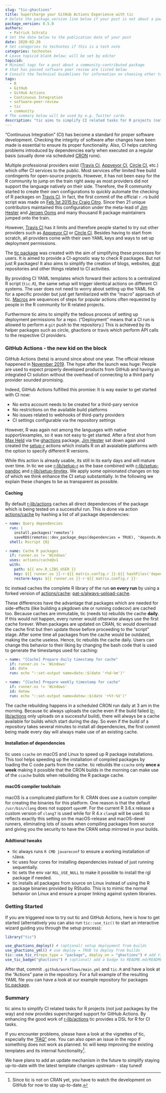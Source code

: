 ```yaml
---
slug: "tic-ghactions"
title: Supercharge your GitHub Actions Experience with tic
# Delete the package_version line below if your post is not about a package
package_version: 0.5.0
authors:
  - Patrick Schratz
# Set the date below to the publication date of your post
date: 2020-02-26
# Set categories to technotes if this is a tech note
categories: technotes
# Leave topicid blank below; will be set by editor
topicid:
# Minimal tags for a post about a community-contributed package 
# that has passed software peer review are listed below
# Consult the Technical Guidelines for information on choosing other tags
tags:
  - R
  - GitHub
  - GitHub Actions
  - Continuous Integration
  - software-peer-review
  - tic
  - community
# The summary below will be used by e.g. Twitter cards
description: "tic aims to simplify CI related tasks for R projects (not just packages by the way) and now provides supercharged support for GitHub Actions. By enhancing the good work of [r-lib/actions](https://github.com/r-lib/actions) tic provides a DSL for R for CI tasks."
---
```


"Continuous Integration" (CI) has become a standard for proper software development.
Checking the integrity of software after changes have been made is essential to ensure its proper functionality.
Also, CI helps catching problems introduced by dependencies early when executed on a regular basis (usually done via scheduled [CRON](https://tecadmin.net/crontab-in-linux-with-20-examples-of-cron-schedule/) runs).

Multiple professional providers exist ([Travis CI](https://travis-ci.com/), [Appveyor CI](https://www.appveyor.com/), [Circle CI](https://circleci.com/), etc.) which offer CI services to the public.
Most services offer limited free build contingents for open-source projects.
However, it has not been easy for the R community to jump on the train right away as most providers did not support the language natively on their side.
Therefore, the R community started to create their own configurations to quickly automate the checking of R packages on [Travis CI](https://travis-ci.com/).
In fact, the first commit of the official `r.rb` build script was made on [Feb 1st 2015 by Craig Citro](https://github.com/travis-ci/travis-build/commit/c697bb2240cfc1abb92a95f57d2e72c151104431).
Since then 21 unique contributors maintained this configuration under the meta-lead of [Jim Hester](https://github.com/jimhester) and [Jeroen Ooms](https://github.com/jeroen) and many thousand R package maintainers jumped onto the train.

However, [Travis CI](https://travis-ci.com/) has it limits and therefore people started to try out other providers such as [Appveyor CI](https://www.appveyor.com/) or [Circle CI](https://circleci.com/).
Besides having to start from scratch, all providers come with their own YAML keys and ways to set up deployment permissions.

The [tic package](https://docs.ropensci.org/tic) was created with the aim of simplifying these processes for users.
It is aimed to provide a CI-agnostic way to check R packages.
But not just R packages! 
It also aims to simplify the creation of blogs, websites, [drat](https://github.com/eddelbuettel/drat) repositories and other things related to CI activities.

By providing CI YAML templates which forward their actions to a centralized R script (`tic.R`), the same setup will trigger identical actions on different CI systems.
The user does not need to worry about setting up the YAML file for a specific provider but just get familiarized with the "macro" approach of tic.
[Macros](https://docs.ropensci.org/tic/articles/tic.html#macros) are sequences of steps for popular actions often requested by people in the R community for R related projects.

Furthermore tic aims to simplify the tedious process of setting up deployment permissions for a repo.
("Deployment" means that a CI run is allowed to perform a `git` push to the repository.)
This is achieved by its helper packages such as circle, ghactions or travis which perform API calls to the respective CI providers.

### GitHub Actions - the new kid on the block

GitHub Actions (beta) is around since about one year.
The official release happened in [November 2019](https://siliconangle.com/2019/11/13/github-universe-announcements-bring-bevy-updates-developers/).
The hype after the launch was huge: People are used to expect properly developed products from GitHub and having an integrated CI solution without the overhead of connecting to a third party provider sounded promising.

Indeed, GitHub Actions fulfilled this promise: It is way easier to get started with CI now: 

- No extra account needs to be created for a third-pary service
- No restrictions on the available build platforms
- No issues related to webhooks of third-party providers
- CI settings configurable via the repository settings

However, R was again not among the languages with native support/examples, so it was not easy to get started.
After a first shot from [Max Held](https://github.com/maxheld83) via the [ghactions](https://github.com/maxheld83/ghactions) package, [Jim Hester](https://github.com/jimhester) sat down again and created the [setup-r](https://github.com/r-lib/actions/tree/master/setup-r) actions which installs R on all avaialable platforms with the option to specify different R versions.

While this action is already usable, its still in its early days and will mature over time.
In tic we use [r-lib/setup-r](https://github.com/r-lib/actions/tree/master/setup-r) as the base combined with [r-lib/setup-pandoc](https://github.com/r-lib/actions/tree/master/setup-pandoc) and [r-lib/setup-tinytex](https://github.com/r-lib/actions/tree/master/setup-tinytex).
We apply some opinionated changes on top of which we think enhance the CI setup substantially.
In the following we explain these changes to be as transparent as possible.

#### Caching

By default [r-lib/actions](https://github.com/r-lib/actions) caches all direct dependencies of the package which is being tested on a successful run.
This is done via action [actions/cache](https://github.com/actions/cache) by hashing a list of all package dependencies:

```yml
- name: Query dependencies
  run: |
    install.packages('remotes')
    saveRDS(remotes::dev_package_deps(dependencies = TRUE), "depends.Rds", version = 2)
  shell: Rscript {0}

- name: Cache R packages
  if: runner.os != 'Windows'
  uses: actions/cache@v1
  with:
    path: ${{ env.R_LIBS_USER }}
    key: ${{ runner.os }}-r-${{ matrix.config.r }}-${{ hashFiles('depends.Rds') }}
    restore-keys: ${{ runner.os }}-r-${{ matrix.config.r }}-
```

tic instead caches the complete R library of the run **on every run** by using a forked version of [actions/cache](https://github.com/actions/cache): [pat-s/always-upload-cache](https://github.com/pat-s/always-upload-cache).

These differences have the advantage that packages which are needed for side-effects (like building a pkgdown site or running codecov) are cached too.
Because caches are immutable, tic (needs to) rebuilds the cache **daily**.
If this would not happen, every runner would otherwise always use the first cache forever.
When packages are updated on CRAN, tic would download the cache first but then update those before proceeding to the "script" stage.
After some time all packages from the cache would be outdated, making the cache useless.
Hence, tic rebuilds the cache daily.
Users can change this behavior to their liking by changing the bash code that is used to generate the timestamps used for caching:

```yml
- name: "[Cache] Prepare daily timestamp for cache"
  if: runner.os != 'Windows'
  id: date
  run: echo "::set-output name=date::$(date '+%d-%m')"

- name: "[Cache] Prepare weekly timestamp for cache"
  if: runner.os != 'Windows'
  id: datew
  run: echo "::set-output name=datew::$(date '+%Y-%V')"
```

The cache rebuilding happens in a scheduled CRON run daily at 3 am in the morning.
Because tic always uploads the cache even if the build failed ([r-lib/actions](https://github.com/r-lib/actions) only uploads on a successful build), there will always be a cache available for builds which start during the day.
So even if the build of a repository takes several minutes to install all dependencies, the first commit being made every day will always make use of an existing cache.

#### Installation of dependencies

tic uses `ccache` on macOS and Linux to speed up R package installations.
This tool helps speeding up the installation of compiled packages by loading the C code parts from the cache.
tic rebuilds the `ccache` only **once a week** making it possible that the CRON builds in the morning can make use of the `ccache` builds when rebuilding the R package cache.

#### macOS compiler toolchain

macOS is a complicated platform for R.
CRAN does use a custom compiler for creating the binaries for this platform.
One reason is that the default `/usr/bin/clang` does not support `openMP`.
For the current R 3.6.x release a custom version of `clang7` is used while for R 4.x `clang8` will be used.
tic reflects exactly this setting on the macOS-release and macOS-devel runners, eliminating lots of issues when compiling packages from source and giving you the security to have the CRAN setup mirrored in your builds.

#### Addtional tweaks

- tic always runs `R CMD javareconf` to ensure a working installation of rJava.
- tic uses four cores for installing dependencies instead of just running sequentially.
- tic sets the env var `RGL_USE_NULL` to make it possible to install the rgl package if needed.
- tic installs all packages from source on Linux instead of using the R package binaries provided by RStudio.
  This is to mimic the normal behavior on Linux and ensure a proper linking against system libraries.
    
### Getting Started

If you are triggered now to try out tic and GitHub Actions, here is how to get started (alternatively you can also run `tic::use_tic()` to start an interactive wizard guiding you through the setup process):

```r
library("tic")

use_ghactions_deploy() # (optional) setup deployment from builds
use_ghactions_yml() # use deploy = TRUE to deploy from builds
tic::use_tic_r(repo_type = "package", deploy_on = "ghactions") # add tic.R
use_tic_badge("ghactions") # (optional) add a badge to README.md/README.Rmd
```

After that, commit `.github/workflows/main.yml` and `tic.R` and have a look at the "Actions" pane in the repository.
For a full example of the resulting YAML file you can have a look at our example repository for packages [tic.package](https://github.com/ropenscilabs/tic.package/blob/25fe68d3d874a671e8a1350dfd47789d7dd19105/.github/workflows/main.yml).

### Summary

tic aims to simplify CI related tasks for R projects (not just packages by the way) and now provides supercharged support for GitHub Actions.
By enhancing the good work of [r-lib/actions](https://github.com/r-lib/actions) tic provides a DSL for R for CI tasks.

If you encounter problems, please have a look at the vignettes of tic, especially the ["FAQ"](https://docs.ropensci.org/tic/articles/faq.html) one.
You can also open an issue in the repo if something does not work as planned.
tic will keep improving the existing templates and its internal functionality[^1].

We have plans to add an update mechanism in the future to simplify staying up-to-date with the latest template changes upstream - stay tuned!

[^1]: Since tic is not on CRAN yet, you have to watch the development on GitHub for now to stay up-to-date.
